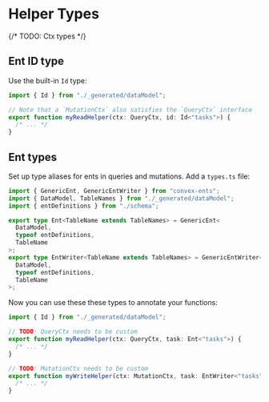 # Helper Types

{/* TODO: Ctx types */}

## Ent ID type

Use the built-in `Id` type:

```ts filename=myFunctions.ts
import { Id } from "./_generated/dataModel";

// Note that a `MutationCtx` also satisfies the `QueryCtx` interface
export function myReadHelper(ctx: QueryCtx, id: Id<"tasks">) {
  /* ... */
}
```

## Ent types

Set up type aliases for ents in queries and mutations. Add a `types.ts` file:

```ts filename="convex/types.ts"
import { GenericEnt, GenericEntWriter } from "convex-ents";
import { DataModel, TableNames } from "./_generated/dataModel";
import { entDefinitions } from "./schema";

export type Ent<TableName extends TableNames> = GenericEnt<
  DataModel,
  typeof entDefinitions,
  TableName
>;
export type EntWriter<TableName extends TableNames> = GenericEntWriter<
  DataModel,
  typeof entDefinitions,
  TableName
>;
```

Now you can use these these types to annotate your functions:

```ts filename=myFunctions.ts
import { Id } from "./_generated/dataModel";

// TODO: QueryCtx needs to be custom
export function myReadHelper(ctx: QueryCtx, task: Ent<"tasks">) {
  /* ... */
}

// TODO: MutationCtx needs to be custom
export function myWriteHelper(ctx: MutationCtx, task: EntWriter<"tasks">) {
  /* ... */
}
```
